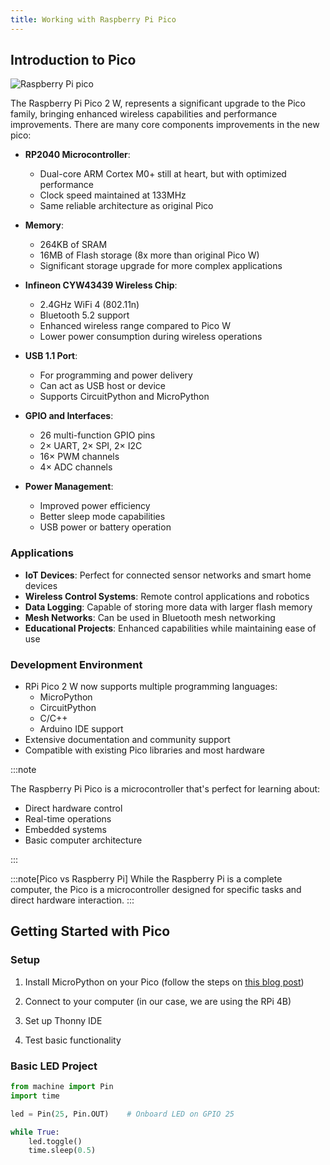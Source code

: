 ```yaml
---
title: Working with Raspberry Pi Pico
---
```


## Introduction to Pico

![Raspberry Pi pico](../images-common/pico.png)

The Raspberry Pi Pico 2 W, represents a significant upgrade to the Pico family, bringing enhanced wireless capabilities and performance improvements. There are many core components improvements in the new pico:

- **RP2040 Microcontroller**:

  - Dual-core ARM Cortex M0+ still at heart, but with optimized performance
  - Clock speed maintained at 133MHz
  - Same reliable architecture as original Pico

- **Memory**:
  - 264KB of SRAM
  - 16MB of Flash storage (8x more than original Pico W)
  - Significant storage upgrade for more complex applications

- **Infineon CYW43439 Wireless Chip**:
  - 2.4GHz WiFi 4 (802.11n)
  - Bluetooth 5.2 support
  - Enhanced wireless range compared to Pico W
  - Lower power consumption during wireless operations

- **USB 1.1 Port**:

  - For programming and power delivery
  - Can act as USB host or device
  - Supports CircuitPython and MicroPython

- **GPIO and Interfaces**:

  - 26 multi-function GPIO pins
  - 2× UART, 2× SPI, 2× I2C
  - 16× PWM channels
  - 4× ADC channels

- **Power Management**:
  - Improved power efficiency
  - Better sleep mode capabilities
  - USB power or battery operation

### Applications

- **IoT Devices**: Perfect for connected sensor networks and smart home devices
- **Wireless Control Systems**: Remote control applications and robotics
- **Data Logging**: Capable of storing more data with larger flash memory
- **Mesh Networks**: Can be used in Bluetooth mesh networking
- **Educational Projects**: Enhanced capabilities while maintaining ease of use

### Development Environment

- RPi Pico 2 W now supports multiple programming languages:
  - MicroPython
  - CircuitPython
  - C/C++
  - Arduino IDE support
- Extensive documentation and community support
- Compatible with existing Pico libraries and most hardware

:::note

The Raspberry Pi Pico is a microcontroller that's perfect for learning about:

- Direct hardware control
- Real-time operations
- Embedded systems
- Basic computer architecture

:::

:::note[Pico vs Raspberry Pi]
While the Raspberry Pi is a complete computer, the Pico is a microcontroller designed for specific tasks and direct hardware interaction.
:::

## Getting Started with Pico

### Setup

1. Install MicroPython on your Pico (follow the steps on [this blog post](https://www.raspberrypi.com/documentation/microcontrollers/micropython.html))

2. Connect to your computer (in our case, we are using the RPi 4B)
3. Set up Thonny IDE
4. Test basic functionality

### Basic LED Project

```python
from machine import Pin
import time

led = Pin(25, Pin.OUT)    # Onboard LED on GPIO 25

while True:
    led.toggle()
    time.sleep(0.5)
```